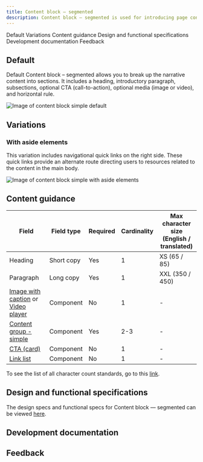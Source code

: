 ```yaml
---
title: Content block – segmented
description: Content block – segmented is used for introducing page content, similar to Content block – simple but it has added ability to include subsections.
---
```



<ComponentDescription name="Content block — segmented" type="layout" />

<AnchorLinks>

<AnchorLink>Default</AnchorLink>
<AnchorLink>Variations</AnchorLink>
<AnchorLink>Content guidance</AnchorLink>
<AnchorLink>Design and functional specifications</AnchorLink>
<AnchorLink>Development documentation</AnchorLink>
<AnchorLink>Feedback</AnchorLink>

</AnchorLinks>

## Default

Default Content block – segmented allows you to break up the narrative content into sections. It includes a heading, introductory paragraph, subsections, optional CTA (call-to-action), optional media (image or video), and horizontal rule.

![Image of content block simple default](../../images/pattern/content-block-segmented/content-block-segmented.jpg)

## Variations

### With aside elements

This variation includes navigational quick links on the right side. These quick links provide an alternate route directing users to resources related to the content in the main body.

![Image of content block simple with aside elements](../../images/pattern/content-block-segmented/content-block-segmented-with-aside-elements.jpg)

## Content guidance

| Field | Field type | Required   | Cardinality | Max character size <br/>(English / translated) |
| --------  | ---------- | ---------- | ---------- | ---------- |
| Heading | Short copy | Yes | 1 | XS (65 / 85)|
| Paragraph | Long copy | Yes | 1 | XXL (350 / 450)|
| [Image with caption](https://www.ibm.com/standards/web/carbon-for-ibm-dotcom/components/image-with-caption) or [Video player](https://www.ibm.com/standards/web/carbon-for-ibm-dotcom/components/video-player) | Component | No | 1 | - |
| [Content group - simple](https://www.ibm.com/standards/web/carbon-for-ibm-dotcom/components/content-group-simple) | Component | Yes | 2-3 | - |
| [CTA (card)](https://www.ibm.com/standards/web/carbon-for-ibm-dotcom/components/cta) | Component | No | 1 | - |
| [Link list](https://www.ibm.com/standards/web/carbon-for-ibm-dotcom/components/link-list) | Component | No | 1 | - |

To see the list of all character count standards, go to this <a href="https://github.com/carbon-design-system/carbon-for-ibm-dotcom-website/wiki/Character-count-standards" target="_blank" rel="noreferrer">link</a>.

## Design and functional specifications

The design specs and functional specs for Content block &mdash; segmented can be viewed <a href="https://ibm.box.com/s/pkascpokk7ae4t3ixis98hmw4e5y1v56" target="_blank" rel="noreferrer">here</a>.

## Development documentation

<ComponentStatus name="Content block — segmented" type="layout" />

## Feedback

<ComponentFeedback />
